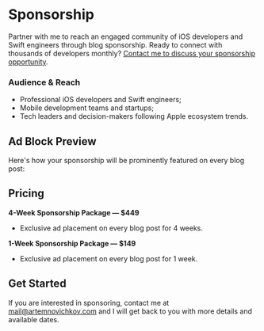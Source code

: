 # Sponsorship

Partner with me to reach an engaged community of iOS developers and Swift engineers through blog sponsorship. Ready to connect with thousands of developers monthly? [Contact me to discuss your sponsorship opportunity](mailto:mail@artemnovichkov.com?subject=Blog%20Sponsorship).


### Audience & Reach
- Professional iOS developers and Swift engineers;
- Mobile development teams and startups;
- Tech leaders and decision-makers following Apple ecosystem trends.

## Ad Block Preview

Here's how your sponsorship will be prominently featured on every blog post:

<AdBlock 
    title="Sponsor This Blog"
    description="Connect with a targeted audience of iOS developers and Swift engineers. Promote your developer tools, courses, or services."
    url="https://artemnovichkov.com/sponsorship"
    isVisible={true}
/>

## Pricing

**4-Week Sponsorship Package — $449**
- Exclusive ad placement on every blog post for 4 weeks.

**1-Week Sponsorship Package — $149**
- Exclusive ad placement on every blog post for 1 week.

## Get Started

If you are interested in sponsoring, contact me at [mail@artemnovichkov.com](mailto:mail@artemnovichkov.com?subject=Blog%20Sponsorship) and I will get back to you with more details and available dates.